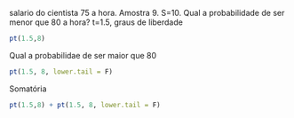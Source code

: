 salario do cientista 75 a hora. Amostra 9. S=10. Qual a probabilidade de ser menor que 80 a hora? t=1.5, graus de liberdade
```{r}
pt(1.5,8)
```
Qual a probabilidae de ser maior que 80
```{r}
pt(1.5, 8, lower.tail = F)
```
Somatória
```{r}
pt(1.5,8) + pt(1.5, 8, lower.tail = F)
```
